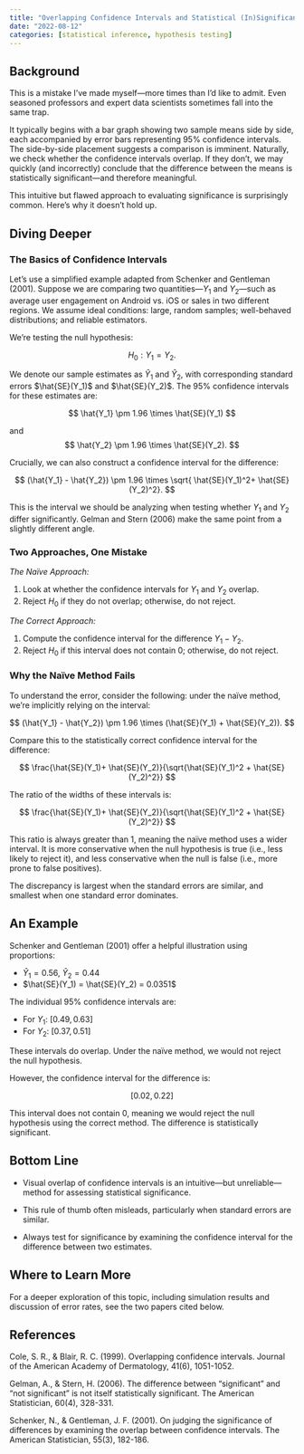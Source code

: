 ```yaml
---
title: "Overlapping Confidence Intervals and Statistical (In)Significance"
date: "2022-08-12"
categories: [statistical inference, hypothesis testing]
---
```


## Background

This is a mistake I’ve made myself—more times than I’d like to admit. Even seasoned professors and expert data scientists sometimes fall into the same trap.

It typically begins with a bar graph showing two sample means side by side, each accompanied by error bars representing 95% confidence intervals. The side-by-side placement suggests a comparison is imminent. Naturally, we check whether the confidence intervals overlap. If they don’t, we may quickly (and incorrectly) conclude that the difference between the means is statistically significant—and therefore meaningful.

This intuitive but flawed approach to evaluating significance is surprisingly common. Here's why it doesn’t hold up.

## Diving Deeper 

### The Basics of Confidence Intervals

Let’s use a simplified example adapted from Schenker and Gentleman (2001). Suppose we are comparing two quantities—$Y_1$ and $Y_2$—such as average user engagement on Android vs. iOS or sales in two different regions. We assume ideal conditions: large, random samples; well-behaved distributions; and reliable estimators.

We’re testing the null hypothesis:

$$H_0: Y_1 = Y_2.$$

We denote our sample estimates as $\hat{Y}_1$ and $\hat{Y}_2$, with corresponding standard errors $\hat{SE}(Y_1)$ and $\hat{SE}(Y_2)$. The $95\%$ confidence intervals for these estimates are:

$$ \hat{Y_1} \pm 1.96 \times \hat{SE}(Y_1) $$

and
$$ \hat{Y_2} \pm 1.96 \times \hat{SE}(Y_2). $$

Crucially, we can also construct a confidence interval for the difference:

$$ (\hat{Y_1} - \hat{Y_2}) \pm 1.96 \times \sqrt{ \hat{SE}(Y_1)^2+ \hat{SE}(Y_2)^2}. $$

This is the interval we should be analyzing when testing whether $Y_1$ and $Y_2$ differ significantly. Gelman and Stern (2006) make the same point from a slightly different angle.


### Two Approaches, One Mistake

*The Naïve Approach:*

::: {.callout-note title="Algorithm:"}
1. Look at whether the confidence intervals for $Y_1$ and $Y_2$ overlap.
2. Reject $H_0$ if they do not overlap; otherwise, do not reject.
:::

*The Correct Approach:*

::: {.callout-note title="Algorithm:"}
1. Compute the confidence interval for the difference $Y_1 - Y_2$.
2. Reject $H_0$ if this interval does not contain 0; otherwise, do not reject.
:::

### Why the Naïve Method Fails

To understand the error, consider the following: under the naïve method, we’re implicitly relying on the interval:

$$ (\hat{Y_1} - \hat{Y_2}) \pm 1.96 \times (\hat{SE}(Y_1) + \hat{SE}(Y_2)). $$

Compare this to the statistically correct confidence interval for the difference:

$$ \frac{\hat{SE}(Y_1)+ \hat{SE}(Y_2)}{\sqrt{\hat{SE}(Y_1)^2 + \hat{SE}(Y_2)^2}} $$

The ratio of the widths of these intervals is:

$$ \frac{\hat{SE}(Y_1)+ \hat{SE}(Y_2)}{\sqrt{\hat{SE}(Y_1)^2 + \hat{SE}(Y_2)^2}} $$

This ratio is always greater than 1, meaning the naïve method uses a wider interval. It is more conservative when the null hypothesis is true (i.e., less likely to reject it), and less conservative when the null is false (i.e., more prone to false positives).

The discrepancy is largest when the standard errors are similar, and smallest when one standard error dominates.

## An Example

Schenker and Gentleman (2001) offer a helpful illustration using proportions:

- $\hat{Y}_1 = 0.56$, $\hat{Y}_2 = 0.44$
- $\hat{SE}(Y_1) = \hat{SE}(Y_2) = 0.0351$

The individual $95\%$ confidence intervals are:

- For $Y_1$: $[0.49, 0.63]$
- For $Y_2$: $[0.37, 0.51]$

These intervals do overlap. Under the naïve method, we would not reject the null hypothesis.

However, the confidence interval for the difference is:

$$[0.02,0.22]$$

This interval does not contain $0$, meaning we would reject the null hypothesis using the correct method. The difference is statistically significant.

## Bottom Line

- Visual overlap of confidence intervals is an intuitive—but unreliable—method for assessing statistical significance.

- This rule of thumb often misleads, particularly when standard errors are similar.

- Always test for significance by examining the confidence interval for the difference between two estimates.

## Where to Learn More

For a deeper exploration of this topic, including simulation results and discussion of error rates, see the two papers cited below.

## References

Cole, S. R., & Blair, R. C. (1999). Overlapping confidence intervals. Journal of the American Academy of Dermatology, 41(6), 1051-1052.

Gelman, A., & Stern, H. (2006). The difference between “significant” and “not significant” is not itself statistically significant. The American Statistician, 60(4), 328-331.

Schenker, N., & Gentleman, J. F. (2001). On judging the significance of differences by examining the overlap between confidence intervals. The American Statistician, 55(3), 182-186.